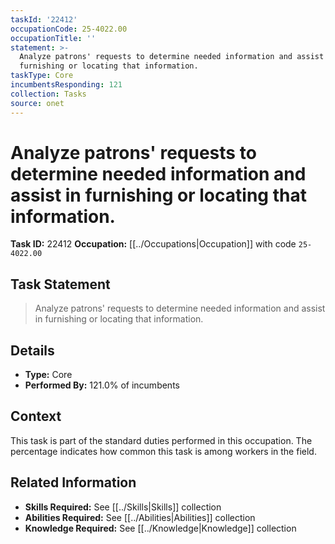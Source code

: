 ```yaml
---
taskId: '22412'
occupationCode: 25-4022.00
occupationTitle: ''
statement: >-
  Analyze patrons' requests to determine needed information and assist in
  furnishing or locating that information.
taskType: Core
incumbentsResponding: 121
collection: Tasks
source: onet
---
```

# Analyze patrons' requests to determine needed information and assist in furnishing or locating that information.

**Task ID:** 22412
**Occupation:** [[../Occupations|Occupation]] with code `25-4022.00`

## Task Statement

> Analyze patrons' requests to determine needed information and assist in furnishing or locating that information.

## Details

- **Type:** Core
- **Performed By:** 121.0% of incumbents

## Context

This task is part of the standard duties performed in this occupation. The percentage indicates how common this task is among workers in the field.

## Related Information

- **Skills Required:** See [[../Skills|Skills]] collection
- **Abilities Required:** See [[../Abilities|Abilities]] collection
- **Knowledge Required:** See [[../Knowledge|Knowledge]] collection
